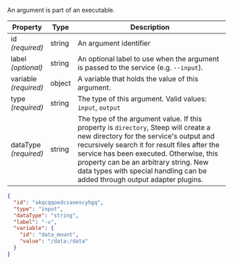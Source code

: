 
An argument is part of an <DocsLink href="#executables">executable</DocsLink>.

| Property                  | Type   | Description
| ------------------------- | ------ | -----------
| id<br/>*(required)*       | string | An argument identifier
| label<br/>*(optional)*    | string | An optional label to use when the argument is passed to the service (e.g. `--input`).
| variable<br/>*(required)* | object | A <DocsLink href="#argument-variables">variable</DocsLink> that holds the value of this argument.
| type<br/>*(required)*     | string | The type of this argument. Valid values: `input`, `output`
| dataType<br/>*(required)* | string | The type of the argument value. If this property is `directory`, Steep will create a new directory for the service's output and recursively search it for result files after the service has been executed. Otherwise, this property can be an arbitrary string. New data types with special handling can be added through <DocsLink href="#output-adapters">output adapter plugins</DocsLink>.

<CodeExample title="Example:">

```json code-example
{
  "id": "akqcqqoedcsaoescyhgq",
  "type": "input",
  "dataType": "string",
  "label": "-v",
  "variable": {
    "id": "data_mount",
    "value": "/data:/data"
  }
}
```

</CodeExample>
